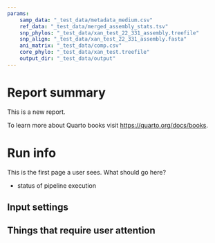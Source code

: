 ```yaml
--- 
params:
    samp_data: "_test_data/metadata_medium.csv"
    ref_data: "_test_data/merged_assembly_stats.tsv"
    snp_phylos: "_test_data/xan_test_22_331_assembly.treefile"
    snp_align: "_test_data/xan_test_22_331_assembly.fasta"
    ani_matrix: "_test_data/comp.csv"
    core_phylo: "_test_data/xan_test.treefile"
    output_dir: "_test_data/output"
---
```


# Report summary {.unnumbered}

This is a new report.

To learn more about Quarto books visit <https://quarto.org/docs/books>.

# Run info

This is the first page a user sees.
What should go here?

* status of pipeline execution

## Input settings

## Things that require user attention
